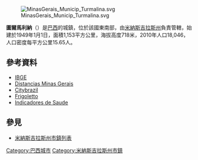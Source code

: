 [[File:MinasGerais_Municip_Turmalina.svg|thumb]]

'''圖爾馬利納'''（{{lang-pt|Turmalina}}）是[[巴西|巴西]]的城鎮，位於該國東南部，由[[米納斯吉拉斯州|米納斯吉拉斯州]]負責管轄，始建於1949年1月1日，面積1,153平方公里，海拔高度718米，2010年人口18,046，人口密度每平方公里15.65人。

==參考資料==
*[https://web.archive.org/web/20080611095922/http://www.ibge.gov.br/cidadesat/default.php IBGE]
*[http://www.aondefica.com/centerleft_mg.asp Distancias Minas Gerais] {{Wayback|url=http://www.aondefica.com/centerleft_mg.asp |date=20100707145655 }}
*[https://web.archive.org/web/20080426213918/http://www.citybrazil.com.br/mg/regioes/capelinha/ Citybrazil]
*[https://web.archive.org/web/20110706152853/http://www.frigoletto.com.br/GeoEcon/idhmg.htm Frigoletto]
*[https://web.archive.org/web/20110706161130/http://dtr2002.saude.gov.br/caadab/indicadores/minas/TURMALINA.pdf Indicadores de Saude]

== 參見 ==
*[[米納斯吉拉斯州市鎮列表|米納斯吉拉斯州市鎮列表]]

{{coord|17|17|09|S|42|43|48|W|display=title|region:BR_type:city}}

{{Brazil-geo-stub}}
{{米納斯吉拉斯州市鎮}}
[[Category:巴西城市|Category:巴西城市]]
[[Category:米納斯吉拉斯州市鎮|Category:米納斯吉拉斯州市鎮]]